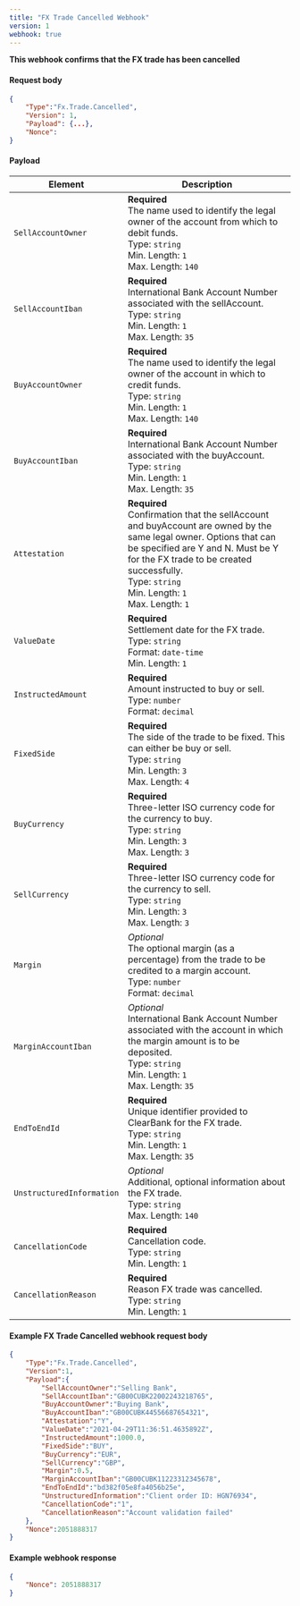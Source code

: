 ---
title: "FX Trade Cancelled Webhook"
version: 1
webhook: true
---

**This webhook confirms that the FX trade has been cancelled**

#### Request body

```json
{
    "Type":"Fx.Trade.Cancelled",
    "Version": 1,
    "Payload": {...},
    "Nonce":
}
```

#### Payload
| Element                 | Description                                                                                                                                                                                                               |
|-------------------------|---------------------------------------------------------------------------------------------------------------------------------------------------------------------------------------------------------------------------|
| `SellAccountOwner`      | **Required**<br /> The name used to identify the legal owner of the account from which to debit funds.<br /> Type: `string`<br /> Min. Length: `1`<br /> Max. Length: `140`<br />                                         |
| `SellAccountIban`       | **Required**<br /> International Bank Account Number associated with the sellAccount.<br /> Type: `string`<br /> Min. Length: `1`<br /> Max. Length: `35`<br />                                                           |
| `BuyAccountOwner`       | **Required**<br /> The name used to identify the legal owner of the account in which to credit funds.<br /> Type: `string`<br /> Min. Length: `1`<br /> Max. Length: `140`<br />                                          |
| `BuyAccountIban`        | **Required**<br /> International Bank Account Number associated with the buyAccount.<br /> Type: `string`<br /> Min. Length: `1`<br /> Max. Length: `35`<br />                                                            |
| `Attestation`           | **Required**<br /> Confirmation that the sellAccount and buyAccount are owned by the same legal owner. Options that can be specified are Y and N. Must be Y for the FX trade to be created successfully.<br /> Type: `string`<br /> Min. Length: `1`<br /> Max. Length: `1`<br />                      |
| `ValueDate`             | **Required**<br /> Settlement date for the FX trade.<br /> Type: `string`<br /> Format: `date-time`<br /> Min. Length: `1`<br />                                                                                          |
| `InstructedAmount`      | **Required**<br /> Amount instructed to buy or sell.<br /> Type: `number`<br /> Format: `decimal`<br />                                                                                                                   |
| `FixedSide`             | **Required**<br /> The side of the trade to be fixed. This can either be buy or sell.<br /> Type: `string`<br /> Min. Length: `3`<br /> Max. Length: `4`<br />                                                            |
| `BuyCurrency`           | **Required**<br /> Three-letter ISO currency code for the currency to buy.<br /> Type: `string`<br /> Min. Length: `3`<br /> Max. Length: `3`<br />                                                                       |
| `SellCurrency`          | **Required**<br /> Three-letter ISO currency code for the currency to sell.<br /> Type: `string`<br /> Min. Length: `3`<br /> Max. Length: `3`<br />                                                                      |
| `Margin`                | *Optional*<br /> The optional margin (as a percentage) from the trade to be credited to a margin account.<br /> Type: `number`<br /> Format: `decimal`<br />                                                              |
| `MarginAccountIban`     | *Optional*<br /> International Bank Account Number associated with the account in which the margin amount is to be deposited.<br /> Type: `string`<br /> Min. Length: `1`<br /> Max. Length: `35`<br />                   |
| `EndToEndId`            | **Required**<br /> Unique identifier provided to ClearBank for the FX trade.<br /> Type: `string`<br /> Min. Length: `1`<br /> Max. Length: `35`<br />                                                                    |
| `UnstructuredInformation`| *Optional*<br /> Additional, optional information about the FX trade.<br /> Type: `string`<br /> Max. Length: `140`<br />                                                                                                |
| `CancellationCode`      | **Required**<br /> Cancellation code.<br /> Type: `string`<br /> Min. Length: `1`<br />                                                                                                                                   |
| `CancellationReason`    | **Required**<br /> Reason FX trade was cancelled.<br /> Type: `string`<br /> Min. Length: `1`<br />                                                                                                                       |

#### Example FX Trade Cancelled webhook request body

```json
{
    "Type":"Fx.Trade.Cancelled",
    "Version":1,
    "Payload":{
        "SellAccountOwner":"Selling Bank",
        "SellAccountIban":"GB00CUBK22002243218765",
        "BuyAccountOwner":"Buying Bank",
        "BuyAccountIban":"GB00CUBK44556687654321",
        "Attestation":"Y",
        "ValueDate":"2021-04-29T11:36:51.4635892Z",
        "InstructedAmount":1000.0,
        "FixedSide":"BUY",
        "BuyCurrency":"EUR",
        "SellCurrency":"GBP",
        "Margin":0.5,
        "MarginAccountIban":"GB00CUBK11223312345678",
        "EndToEndId":"bd382f05e8fa4056b25e",
        "UnstructuredInformation":"Client order ID: HGN76934",
        "CancellationCode":"1",
        "CancellationReason":"Account validation failed"
    },
    "Nonce":2051888317
}
```

#### Example webhook response

```json
{
    "Nonce": 2051888317
}
```